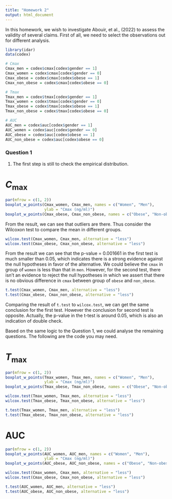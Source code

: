 ```yaml
---
title: "Homework 2"
output: html_document
---
```


In this homework, we wish to investigate Abouir, et al., (2022) to assess the validity of several claims. First of all, we need to select the observations out for different analysis.

```r
library(idar)
data(codex)

# Cmax
Cmax_men = codex$cmax[codex$gender == 1]
Cmax_women = codex$cmax[codex$gender == 0]
Cmax_obese = codex$cmax[codex$obese == 1]
Cmax_non_obese = codex$cmax[codex$obese == 0]

# Tmax
Tmax_men = codex$tmax[codex$gender == 1]
Tmax_women = codex$tmax[codex$gender == 0]
Tmax_obese = codex$tmax[codex$obese == 1]
Tmax_non_obese = codex$tmax[codex$obese == 0]

# AUC
AUC_men = codex$auc[codex$gender == 1]
AUC_women = codex$auc[codex$gender == 0]
AUC_obese = codex$auc[codex$obese == 1]
AUC_non_obese = codex$auc[codex$obese == 0]
```
### Question 1
1. The first step is still to check the empirical distribution. 

# $C_{\max}$ 

```r
par(mfrow = c(1, 2))
boxplot_w_points(Cmax_women, Cmax_men, names = c("Women", "Men"),
                 ylab = "Cmax (ng/ml)")
boxplot_w_points(Cmax_obese, Cmax_non_obese, names = c("Obese", "Non-obese"), ylab = "Cmax (ng/ml)")
```

From the result, we can see that outliers are there. Thus consider the Wilcoxon test to compare the mean in different groups. 
```r
wilcox.test(Cmax_women, Cmax_men, alternative = "less")
wilcox.test(Cmax_obese, Cmax_non_obese, alternative = "less")
```
From the result we can see that the p-value = 0.001661 in the first test is much smaller than 0.05, which indicates there is a strong evidence against the null hypotheses in favor of the alternative. We could believe the `cmax` in group of `women` is less than that in `men`. However, for the second test, there isn't an evidence to reject the null hypotheses in which we assert that there is no obvious difference in `cmax` between group of `obese` and `non_obese`.
```r
t.test(Cmax_women, Cmax_men, alternative = "less")
t.test(Cmax_obese, Cmax_non_obese, alternative = "less")
```
Comparing the result of `t.test` to `wilcox.test`, we can get the same conclusion for the first test. However the conclusion for second test is opposite. Actually, the p-value in the t-test is around 0.05, which is also an indication of double check. 

Based on the same logic to the Question 1, we could analyse the remaining questions. The following are the code you may need.

# $T_{\max}$

```r
par(mfrow = c(1, 2))
boxplot_w_points(Tmax_women, Tmax_men, names = c("Women", "Men"),
                 ylab = "Cmax (ng/ml)")
boxplot_w_points(Tmax_obese, Tmax_non_obese, names = c("Obese", "Non-obese"), ylab = "Cmax (ng/ml)")
```

```r
wilcox.test(Tmax_women, Tmax_men, alternative = "less")
wilcox.test(Tmax_obese, Tmax_non_obese, alternative = "less")
```

```r
t.test(Tmax_women, Tmax_men, alternative = "less")
t.test(Tmax_obese, Tmax_non_obese, alternative = "less")
```

# AUC

```r
par(mfrow = c(1, 2))
boxplot_w_points(AUC_women, AUC_men, names = c("Women", "Men"),
                 ylab = "Cmax (ng/ml)")
boxplot_w_points(AUC_obese, AUC_non_obese, names = c("Obese", "Non-obese"), ylab = "Cmax (ng/ml)")
```

```r
wilcox.test(Cmax_women, Cmax_men, alternative = "less")
wilcox.test(Cmax_obese, Cmax_non_obese, alternative = "less")
```

```r
t.test(AUC_women, AUC_men, alternative = "less")
t.test(AUC_obese, AUC_non_obese, alternative = "less")
```


